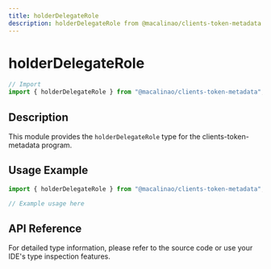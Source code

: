 ```yaml
---
title: holderDelegateRole
description: holderDelegateRole from @macalinao/clients-token-metadata
---
```


# holderDelegateRole

```typescript
// Import
import { holderDelegateRole } from "@macalinao/clients-token-metadata";
```

## Description

This module provides the `holderDelegateRole` type for the clients-token-metadata program.

## Usage Example

```typescript
import { holderDelegateRole } from "@macalinao/clients-token-metadata";

// Example usage here
```

## API Reference

For detailed type information, please refer to the source code or use your IDE's type inspection features.
